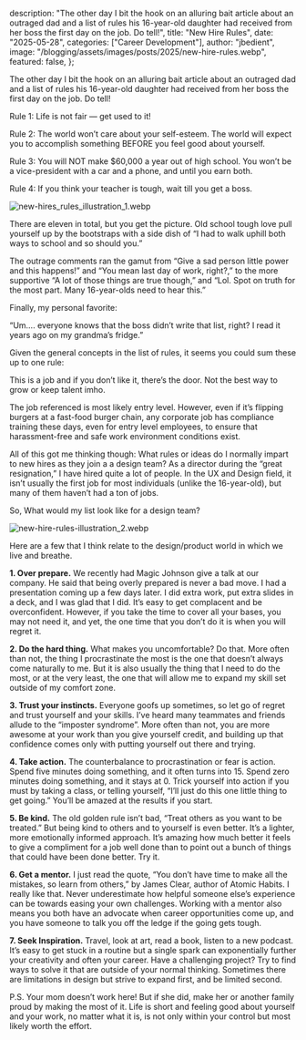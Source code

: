   description:
    "The other day I bit the hook on an alluring bait article about an outraged dad and a list of rules his 16-year-old daughter had received from her boss the first day on the job. Do tell!",
  title: "New Hire Rules",
  date: "2025-05-28",
  categories: ["Career Development"],
  author: "jbedient",
  image: "/blogging/assets/images/posts/2025/new-hire-rules.webp",
  featured: false,
};

The other day I bit the hook on an alluring bait article about an outraged dad and a list of rules his 16-year-old daughter had received from her boss the first day on the job. Do tell!

Rule 1: Life is not fair — get used to it!

Rule 2: The world won’t care about your self-esteem. The world will expect you to accomplish something BEFORE you feel good about yourself.

Rule 3: You will NOT make $60,000 a year out of high school. You won’t be a vice-president with a car and a phone, and until you earn both.

Rule 4: If you think your teacher is tough, wait till you get a boss.

![new-hires_rules_illustration_1.webp](/blogging/assets//images/posts/2025/new-hires_rules_illustration_1.webp "New Hire Rules Illustration 1")

There are eleven in total, but you get the picture. Old school tough love pull yourself up by the bootstraps with a side dish of “I had to walk uphill both ways to school and so should you.”

The outrage comments ran the gamut from “Give a sad person little power and this happens!” and “You mean last day of work, right?,” to the more supportive “A lot of those things are true though,” and “Lol. Spot on truth for the most part. Many 16-year-olds need to hear this.”

Finally, my personal favorite:

“Um…. everyone knows that the boss didn’t write that list, right? I read it years ago on my grandma’s fridge.”

Given the general concepts in the list of rules, it seems you could sum these up to one rule:

This is a job and if you don’t like it, there’s the door. Not the best way to grow or keep talent imho.

The job referenced is most likely entry level. However, even if it’s flipping burgers at a fast-food burger chain, any corporate job has compliance training these days, even for entry level employees, to ensure that harassment-free and safe work environment conditions exist.

All of this got me thinking though: What rules or ideas do I normally impart to new hires as they join a a design team? As a director during the “great resignation,” I have hired quite a lot of people. In the UX and Design field, it isn’t usually the first job for most individuals (unlike the 16-year-old), but many of them haven’t had a ton of jobs.

So, What would my list look like for a design team?

![new-hire-rules-illustration_2.webp](/blogging/assets//images/posts/2025/new-hire-rules-illustration_2.webp "New Hire Rules Illustration 2")

Here are a few that I think relate to the design/product world in which we live and breathe.

**1. Over prepare.**
We recently had Magic Johnson give a talk at our company. He said that being overly prepared is never a bad move. I had a presentation coming up a few days later. I did extra work, put extra slides in a deck, and I was glad that I did. It’s easy to get complacent and be overconfident. However, if you take the time to cover all your bases, you may not need it, and yet, the one time that you don’t do it is when you will regret it.

**2. Do the hard thing.**
What makes you uncomfortable? Do that. More often than not, the thing I procrastinate the most is the one that doesn’t always come naturally to me. But it is also usually the thing that I need to do the most, or at the very least, the one that will allow me to expand my skill set outside of my comfort zone.

**3. Trust your instincts.**
Everyone goofs up sometimes, so let go of regret and trust yourself and your skills. I’ve heard many teammates and friends allude to the “imposter syndrome”. More often than not, you are more awesome at your work than you give yourself credit, and building up that confidence comes only with putting yourself out there and trying.

**4. Take action.**
The counterbalance to procrastination or fear is action. Spend five minutes doing something, and it often turns into 15. Spend zero minutes doing something, and it stays at 0. Trick yourself into action if you must by taking a class, or telling yourself, “I’ll just do this one little thing to get going.” You’ll be amazed at the results if you start.

**5. Be kind.**
The old golden rule isn’t bad, “Treat others as you want to be treated.” But being kind to others and to yourself is even better. It’s a lighter, more emotionally informed approach. It’s amazing how much better it feels to give a compliment for a job well done than to point out a bunch of things that could have been done better. Try it.

**6. Get a mentor.**
I just read the quote, “You don’t have time to make all the mistakes, so learn from others,” by James Clear, author of Atomic Habits. I really like that. Never underestimate how helpful someone else’s experience can be towards easing your own challenges. Working with a mentor also means you both have an advocate when career opportunities come up, and you have someone to talk you off the ledge if the going gets tough.

**7. Seek Inspiration.**
Travel, look at art, read a book, listen to a new podcast. It’s easy to get stuck in a routine but a single spark can exponentially further your creativity and often your career. Have a challenging project? Try to find ways to solve it that are outside of your normal thinking. Sometimes there are limitations in design but strive to expand first, and be limited second.

P.S. Your mom doesn’t work here! But if she did, make her or another family proud by making the most of it. Life is short and feeling good about yourself and your work, no matter what it is, is not only within your control but most likely worth the effort.
